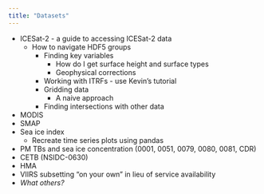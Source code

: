 ```yaml
---
title: "Datasets"
---
```


- ICESat-2 \- a guide to accessing ICESat-2 data  
  - How to navigate HDF5 groups  
    - Finding key variables  
      - How do I get surface height and surface types  
      - Geophysical corrections  
    - Working with ITRFs \- use Kevin’s tutorial  
    - Gridding data  
      - A naive approach  
    - Finding intersections with other data  
- MODIS  
- SMAP  
- Sea ice index  
  - Recreate time series plots using pandas  
- PM TBs and sea ice concentration (0001, 0051, 0079, 0080, 0081, CDR)  
- CETB (NSIDC-0630)  
- HMA  
- VIIRS subsetting “on your own” in lieu of service availability
- *What others?*
